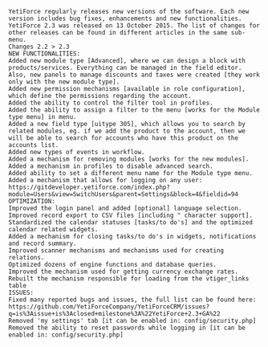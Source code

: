 
```
YetiForce regularly releases new versions of the software. Each new version includes bug fixes, enhancements and new functionalities. YetiForce 2.3 was released on 13 October 2015. The list of changes for other releases can be found in different articles in the same sub-menu.
Changes 2.2 > 2.3
NEW FUNCTIONALITIES:
Added new module type [Advanced], where we can design a block with products/services. Everything can be managed in the field editor. Also, new panels to manage discounts and taxes were created [they work only with the new module type].
Added new permission mechanisms [available in role configuration], which define the permissions regarding the account.
Added the ability to control the filter tool in profiles.
Added the ability to assign a filter to the menu [works for the Module type menu] in menu.
Added a new field type [uitype 305], which allows you to search by related modules, eg. if we add the product to the account, then we will be able to search for accounts who have this product on the accounts list.
Added new types of events in workflow.
Added a mechanism for removing modules [works for the new modules].
Added a mechanism in profiles to disable advanced search.
Added ability to set a different menu name for the Module type menu.
Added a mechanism that allows for logging on any user: https://gitdeveloper.yetiforce.com/index.php?module=Users&view=SwitchUsers&parent=Settings&block=4&fieldid=94
OPTIMIZATION:
Improved the login panel and added [optional] language selection.
Improved record export to CSV files [including " character support].
Standardized the calendar statuses [tasks/to do's] and the optimized calendar related widgets.
Added a mechanism for closing tasks/to do's in widgets, notifications and record summary.
Improved scanner mechanisms and mechanisms used for creating relations.
Optimized dozens of engine functions and database queries.
Improved the mechanism used for getting currency exchange rates.
Rebuilt the mechanism responsible for loading from the vtiger_links table
ISSUES:
Fixed many reported bugs and issues, the full list can be found here: https://github.com/YetiForceCompany/YetiForceCRM/issues?q=is%3Aissue+is%3Aclosed+milestone%3A%22YetiForce+2.3+GA%22
Removed 'my settings' tab [it can be enabled in: config/security.php]
Removed the ability to reset passwords while logging in [it can be enabled in: config/security.php]
```